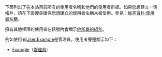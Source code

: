 下面列出了在本站目前所有的使用者名稱和他們的使用者群組。如果您想建立一個帳戶，請在下面搜尋確保您想建立的使用者名稱未被使用。參見：[[維基百科:使用者名稱|維基百科:使用者名稱]]。

擁有其他權限的使用者在括號內會顯示[[Wikipedia:用户权限级别|他所屬的組別]]。

例如使用者[[User:Example|User:Example]]是管理員，使用者旁邊顯示如下：

* [[User:Example|Example]]（[[Wikipedia:管理员|管理員]]）